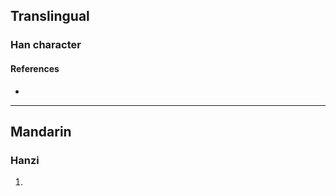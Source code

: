 {{character info/new}}
==Translingual==

===Han character===
{{Han char|rn=96|rad=玉|as=05|sn=9|four=15157|canj=MGGB|ids=⿰𤣩冉}}

====References====
* {{Han ref|kx=0729.130|dkj=20907|dj=1141.050|hdz=21106.110|uh=73C3|ud=29635|bh=CFD3|bd=53203}}

----

==Mandarin==

===Hanzi===
{{cmn-hanzi|pin=[[rǎn]] ([[ran3]])|wg=jan<sup>3</sup>}}

# {{defn|lang=cmn|sort=玉05}}